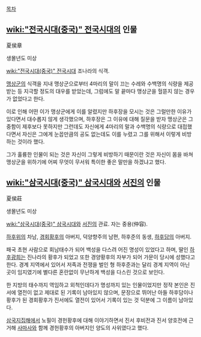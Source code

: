 [[목차]]
== [[wiki:"전국시대(중국)" 전국시대]]의 인물 ==
夏侯章

생몰년도 미상

[[wiki:"전국시대(중국)" 전국시대]] 조나라의 식객.

[[맹상군]]의 식객을 지내 맹상군으로부터 4마리의 말이 끄는 수레와 수백명의 식량을 제공받는 등 지극할 정도의 대우를 받았는데, 그럼에도 말 끝마다 맹상군을 헐뜯지 않는 경우가 없었다고 한다.

이로 인해 어떤 이가 맹상군에게 이를 알렸지만 하후장을 모시는 것은 그럴만한 이유가 있다면서 대수롭지 않게 생각했으며, 하후장은 그 이유에 대해 질문을 받자 맹상군은 그 중함이 제후보다 못하지만 그런데도 자신에게 4마리의 말과 수백명의 식량으로 대접했다면서 자신은 그에게 눈꼽만큼의 공도 없는데도 이를 누렸고 그를 위해서 이렇게 비방하는 것이라 했다.

그가 훌륭한 인물이 되는 것은 자신이 그렇게 비방하기 때문이란 것은 자신이 몸을 바쳐 맹상군을 위하기에 어찌 무엇이 무서워 특이한 좋은 말만을 하겠냐고 했다.

== [[wiki:"삼국시대(중국)" 삼국시대]]와 [[서진]]의 인물 ==
夏侯莊

생몰년도 미상

[[wiki:"삼국시대(중국)" 삼국시대]]와 [[서진]]의 관료. 자는 중용(仲容).

[[하후위]]의 차남, [[경회황후]]의 아버지, 덕양향주의 남편, 하후준의 동생, [[하후담]]의 아버지.

패국 초현 사람으로 회남태수가 되어 백성을 다스려 어진 명성이 있었다고 하며, 딸인 [[하후광희]]는 진나라의 황후가 되었고 또한 경양황후의 자부가 되어 가문이 당시에 성했다고 한다. 경계 지역에서 있어서 저족과 전쟁을 벌인 형 하후준과는 달리 경계 지역이 아닌 곳이 임지였기에 별다른 혼란없이 무난하게 백성을 다스린 것으로 보인다.

한 지방의 태수까지 역임하고 외척인데다가 명성까지 있는 인물이었지만 정작 본인은 진서에 열전이 없고 제대로 된 기록이 남아있지 않으며, 문장으로 뛰어난 아들 하후담이나 황후가 된 경회황후가 진서에도 열전이 있어서 기록이 있는 것 덕분에 그 이름이 남아있다.

[[삼국지집해]]에서 노필이 경헌황후에 대해 이야기하면서 진서 후비전과 진서 양호전에 근거해 [[사마사]]와 함께 경헌황후의 아버지인 양도의 사위였다고 했다.
